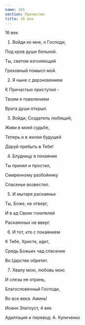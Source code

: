 ```yaml
---
name: 165
section: Причастие
title: 16 век
---
```

16 век


1. Войди ко мне, о Господи,

Под кров души больной.

Ты, светом изгоняющий

Греховный помысл мой.


2. Я ныне с дерзновением

К Причастью приступил -

Твоим я повелением

Врата души открыл.


3. Войди, Создатель любящий,

Живи в моей судьбе,

Теперь и в жизни будущей

Даруй пребыть в Тебе!


4. Блудницу в покаянии

Ты принял и простил,

Смиренному разбойнику

Спасенье возвестил.


5. И мытаря раскаянье

Ты, Боже, не отверг,

И в ад Своих гонителей

Раскаянных не вверг.


6. И тот, кто с покаянием

К Тебе, Христе, идет,

Средь Божьих чад спасение

Во Царстве обретет.


7. Хвалу мою, любовь мою

И слезы не отринь,

Благословенный Господи,

Во все века. Аминь!


Иоанн Златоуст, 4 век

Адаптация и перевод: А. Куличенко 
